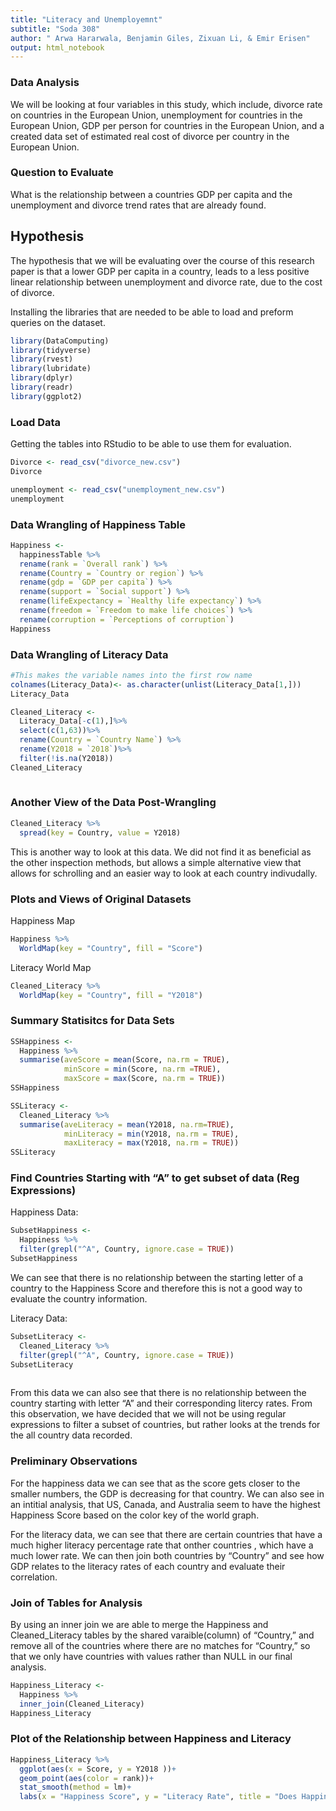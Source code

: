 ```yaml
---
title: "Literacy and Unemployemnt" 
subtitle: "Soda 308"
author: " Arwa Hararwala, Benjamin Giles, Zixuan Li, & Emir Erisen"
output: html_notebook
---
```


### Data Analysis 
We will be looking at four variables in this study, which include, divorce rate on countries in the European Union, unemployment for countries in the European Union, GDP per person for countries in the European Union, and a created data set of estimated real cost of divorce per country in the European Union.


### Question to Evaluate
What is the relationship between a countries GDP per capita and the unemployment and divorce trend rates that are already found.

## Hypothesis
The hypothesis that we will be evaluating over the course of this research paper is that a lower GDP per capita in a country, leads to a less positive linear relationship between unemployment and divorce rate, due to the cost of divorce.

Installing the libraries that are needed to be able to load and preform queries on the dataset.
```r
library(DataComputing)
library(tidyverse)
library(rvest)
library(lubridate)
library(dplyr)
library(readr)
library(ggplot2)
```



### Load Data
Getting the tables into RStudio to be able to use them for evaluation.
```r
Divorce <- read_csv("divorce_new.csv")
Divorce
```


```r
unemployment <- read_csv("unemployment_new.csv")
unemployment
```


### Data Wrangling of Happiness Table 
```r
Happiness <-
  happinessTable %>%
  rename(rank = `Overall rank`) %>%
  rename(Country = `Country or region`) %>%
  rename(gdp = `GDP per capita`) %>%
  rename(support = `Social support`) %>%
  rename(lifeExpectancy = `Healthy life expectancy`) %>%
  rename(freedom = `Freedom to make life choices`) %>%
  rename(corruption = `Perceptions of corruption`)
Happiness
```

### Data Wrangling of Literacy Data 
```r
#This makes the variable names into the first row name
colnames(Literacy_Data)<- as.character(unlist(Literacy_Data[1,]))
Literacy_Data
```

```r
Cleaned_Literacy <- 
  Literacy_Data[-c(1),]%>%
  select(c(1,63))%>%
  rename(Country = `Country Name`) %>%
  rename(Y2018 = `2018`)%>%
  filter(!is.na(Y2018))
Cleaned_Literacy
  
```

### Another View of the Data Post-Wrangling

```r
Cleaned_Literacy %>%
  spread(key = Country, value = Y2018)
```
 This is another way to look at this data. We did not find it as beneficial as the other inspection methods, but allows a simple alternative view that allows for schrolling and an easier way to look at each country indivudally. 
 
### Plots and Views of Original Datasets 

Happiness Map
```r
Happiness %>%
  WorldMap(key = "Country", fill = "Score")
```

Literacy World Map
```r
Cleaned_Literacy %>%
  WorldMap(key = "Country", fill = "Y2018")
```

### Summary Statisitcs for Data Sets
```r
SSHappiness <-
  Happiness %>%
  summarise(aveScore = mean(Score, na.rm = TRUE),
            minScore = min(Score, na.rm =TRUE),
            maxScore = max(Score, na.rm = TRUE))
SSHappiness
```

```r
SSLiteracy <-
  Cleaned_Literacy %>%
  summarise(aveLiteracy = mean(Y2018, na.rm=TRUE),
            minLiteracy = min(Y2018, na.rm = TRUE),
            maxLiteracy = max(Y2018, na.rm = TRUE))
SSLiteracy
```

### Find Countries Starting with "A" to get subset of data (Reg Expressions)

Happiness Data: 
```r
SubsetHappiness <-
  Happiness %>%
  filter(grepl("^A", Country, ignore.case = TRUE)) 
SubsetHappiness
```
We can see that there is no relationship between the starting letter of a country to the Happiness Score and therefore this is not a good way to evaluate the country information. 


Literacy Data:
```r
SubsetLiteracy <-
  Cleaned_Literacy %>%
  filter(grepl("^A", Country, ignore.case = TRUE))
SubsetLiteracy
  
```
From this data we can also see that there is no relationship between the country starting with letter "A" and their corresponding litercy rates. From this observation, we have decided that we will not be using regular expressions to filter a subset of countries, but rather looks at the trends for the all country data recorded. 


### Preliminary Observations

For the happiness data we can see that as the score gets closer to the smaller numbers, the GDP is decreasing for that country. We can also see in an intitial analysis, that US, Canada, and Australia seem to have the highest Happiness Score based on the color key of the world graph. 

For the literacy data, we can see that there are certain countries that have a much higher literacy percentage rate that onther countries , which have a much lower rate. We can then join both countries by "Country" and see how GDP relates to the literacy rates of each country and evaluate their correlation. 


### Join of Tables for Analysis 
By using an inner join we are able to merge the Happiness and Cleaned_Literacy tables by the shared varaible(column) of "Country," and remove all of the countries where there are no matches for "Country," so that we only have countries with values rather than NULL in our final analysis. 
```r
Happiness_Literacy <-
  Happiness %>%
  inner_join(Cleaned_Literacy)
Happiness_Literacy

```

### Plot of the Relationship between Happiness and Literacy 
```r
Happiness_Literacy %>%
  ggplot(aes(x = Score, y = Y2018 ))+
  geom_point(aes(color = rank))+
  stat_smooth(method = lm)+
  labs(x = "Happiness Score", y = "Literacy Rate", title = "Does Happiness Correspond to Literacy?")
```


